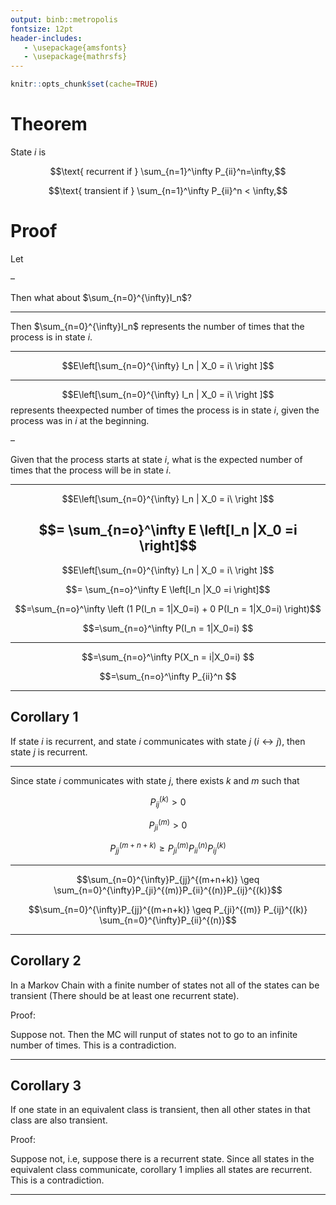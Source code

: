 ```yaml
---
output: binb::metropolis
fontsize: 12pt
header-includes:
   - \usepackage{amsfonts}
   - \usepackage{mathrsfs}
---
```


```r
knitr::opts_chunk$set(cache=TRUE)
```

# Theorem

State $i$ is

$$\text{ recurrent if } \sum_{n=1}^\infty P_{ii}^n=\infty,$$

$$\text{ transient if } \sum_{n=1}^\infty P_{ii}^n < \infty,$$

# Proof

Let 

\begin{equation*}
I_n = \begin{cases}
1 & \quad if \hspace{0.2cm}X_n = i, \\
0 & \quad if \hspace{0.2cm}X_n \neq i.
\end{cases}
\end{equation*}

--

Then what about $\sum_{n=0}^{\infty}I_n$?

---

Then $\sum_{n=0}^{\infty}I_n$ represents the number of times that the process is in state $i$.

---

$$E\left[\sum_{n=0}^{\infty} I_n | X_0 = i\ \right ]$$

---


$$E\left[\sum_{n=0}^{\infty} I_n | X_0 = i\ \right ]$$ represents theexpected number of times the process is in state $i$, given the process was in $i$ at the beginning.

--

Given that the process starts at state $i$, what is the expected number of times that the process will be in state $i$.

---

$$E\left[\sum_{n=0}^{\infty} I_n | X_0 = i\ \right ]$$

$$= \sum_{n=o}^\infty E \left[I_n |X_0 =i \right]$$
---


$$E\left[\sum_{n=0}^{\infty} I_n | X_0 = i\ \right ]$$

$$= \sum_{n=o}^\infty E \left[I_n |X_0 =i \right]$$

$$=\sum_{n=o}^\infty \left (1 P(I_n = 1|X_0=i)  + 0 P(I_n = 1|X_0=i)  \right)$$

$$=\sum_{n=o}^\infty P(I_n = 1|X_0=i) $$ 

---

$$=\sum_{n=o}^\infty P(X_n = i|X_0=i) $$ 


$$=\sum_{n=o}^\infty P_{ii}^n $$ 

---

## Corollary 1

If state $i$ is recurrent, and state $i$ communicates with state $j$ ($i \leftrightarrow j$), then state $j$ is recurrent.

---

Since state $i$ communicates with state $j$, there exists $k$ and $m$ such that

$$P_{ij}^{(k)} > 0$$

$$P_{ji}^{(m)} > 0$$



$$P_{jj}^{(m+n+k)} \geq P_{ji}^{(m)}P_{ii}^{(n)}P_{ij}^{(k)}$$

---

$$\sum_{n=0}^{\infty}P_{jj}^{(m+n+k)} \geq \sum_{n=0}^{\infty}P_{ji}^{(m)}P_{ii}^{(n)}P_{ij}^{(k)}$$

$$\sum_{n=0}^{\infty}P_{jj}^{(m+n+k)} \geq P_{ji}^{(m)} P_{ij}^{(k)} \sum_{n=0}^{\infty}P_{ii}^{(n)}$$
  
---

## Corollary 2

In a Markov Chain with a finite number of states not all of the states can be transient (There should be at least one recurrent state). 

Proof:

Suppose not. Then the MC will runput of states not to go to an infinite number of times. This is a contradiction.

---

## Corollary 3

If one state in an equivalent class is transient, then all other states in that class are also transient.

Proof:

Suppose not, i.e, suppose there is a recurrent state. Since all states in the equivalent class communicate, corollary 1 implies all states are recurrent. This is a contradiction.

---


